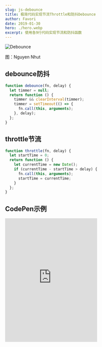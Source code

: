```yaml
---
slug: js-debounce
title: 极简代码实现节流Throttle和防抖Debounce
author: Favori
date: 2019-01-30
hero: ./hero.webp
excerpt: 使用各9行代码实现节流和防抖函数
---
```


![Debounce](./hero.webp)



<div className={"img-desc"}>图：Nguyen Nhut</div>

## debounce防抖

```js
function debounce(fn, delay) {
  let timmer = null;
  return function () {
    timmer && clearInterval(timmer);
    timmer = setTimeout(() => {
      fn.call(this, arguments);
    }, delay);
  };
}
```
## throttle节流
```js
function throttle(fn, delay) {
  let startTime = 0;
  return function () {
    let currentTime = new Date();
    if (currentTime - startTime > delay) {
      fn.call(this, arguments);
      startTime = currentTime;
    }
  };
}
```

## CodePen示例
<iframe
  class="art-container"
  height="400"
  data-testid="ne-thirdparty-reader-iframe"
  src="https://codepen.io/favori/embed/abmmpWr"
  frameborder="0"
  allowfullscreen=""
></iframe>